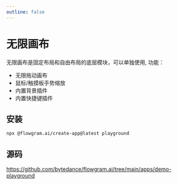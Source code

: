 ```yaml
---
outline: false
---
```



# 无限画布

无限画布是固定布局和自由布局的底层模块，可以单独使用, 功能：

- 无限拖动画布
- 鼠标/触摸板手势缩放
- 内置背景插件
- 内置快捷键插件


<InfiniteCanvasPreview />

## 安装

```bash
npx @flowgram.ai/create-app@latest playground
```

## 源码

https://github.com/bytedance/flowgram.ai/tree/main/apps/demo-playground

